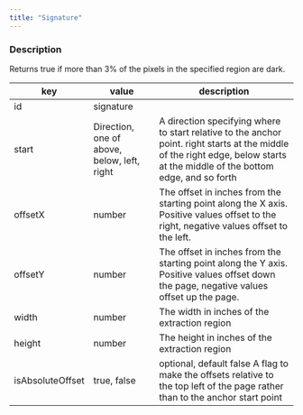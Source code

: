 ```yaml
---
title: "Signature"
---
```


### Description

Returns true if more than 3% of the pixels in the specified region are dark.

| key              | value                                       | description                                                                                                                                                                   |
| ---------------- | ------------------------------------------- | ----------------------------------------------------------------------------------------------------------------------------------------------------------------------------- |
| id               | signature                                   |                                                                                                                                                                               |
| start            | Direction, one of above, below, left, right | A direction specifying where to start relative to the anchor point. right starts at the middle of the right edge, below starts at the middle of the bottom edge, and so forth |
| offsetX          | number                                      | The offset in inches from the starting point along the X axis. Positive values offset to the right, negative values offset to the left.                                       |
| offsetY          | number                                      | The offset in inches from the starting point along the Y axis. Positive values offset down the page, negative values offset up the page.                                      |
| width            | number                                      | The width in inches of the extraction region                                                                                                                                  |
| height           | number                                      | The height in inches of the extraction region                                                                                                                                 |
| isAbsoluteOffset | true, false                                 | optional, default false A flag to make the offsets relative to the top left of the page rather than to the anchor start point                                                 |